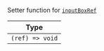 Setter function for [`inputBoxRef`](../../../contexts/message_input_context.mdx#inputboxref)

| Type            |
| --------------- |
| `(ref) => void` |
